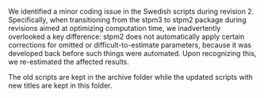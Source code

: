 We identified a minor coding issue in the Swedish scripts during revision 2. 
Specifically, when transitioning from the stpm3 to stpm2 package during revisions aimed at optimizing computation time, we inadvertently overlooked a key difference: stpm2 does not automatically apply certain corrections for omitted or difficult-to-estimate parameters, because it was developed back before such things were automated. Upon recognizing this, we re-estimated the affected results. 

The old scripts are kept in the archive folder while the updated scripts with new titles are kept in this folder. 
